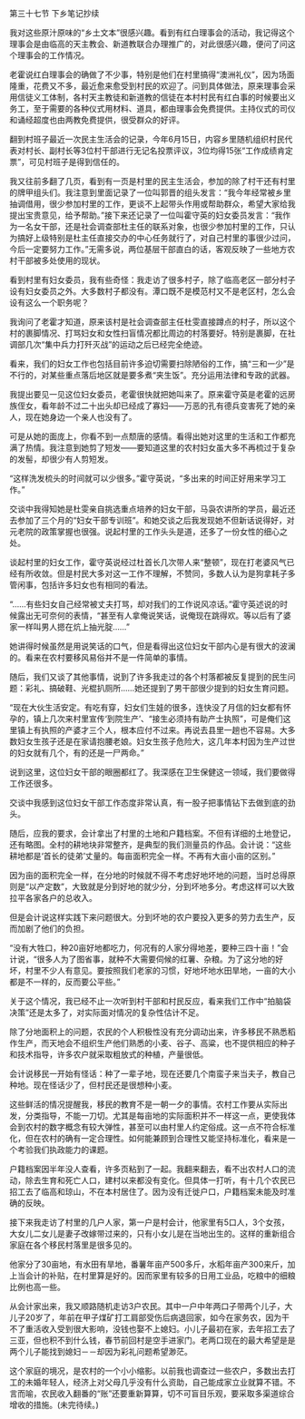 

第三十七节 下乡笔记抄续

我对这些原汁原味的“乡土文本”很感兴趣。看到有红白理事会的活动，我记得这个理事会是由临高的天主教会、新道教联合办理推广的，对此很感兴趣，便问了问这个理事会的工作情况。

老霍说红白理事会的确做了不少事，特别是他们在村里搞得“澳洲礼仪”，因为场面隆重，花费又不多，最近愈来愈受到村民的欢迎了。问到具体做法，原来理事会采用信徒义工体制，各村天主教徒和新道教的信徒在本村村民有红白事的时候要出义务工，至于需要的各种仪式用材料、道具，都由理事会免费提供。主持仪式的司仪和诵经超度也由两教免费提供，很受群众的好评。

翻到村班子最近一次民主生活会的记录，今年6月15日，内容乡里随机组织村民代表对村长、副村长等3位村干部进行无记名投票评议，3位均得15张“工作成绩肯定票”，可见村班子是得到信任的。

我又往前多翻了几页，看到有一页是村里的民主生活会，参加的除了村干还有村里的牌甲组头们。我注意到里面记录了一位叫郭晋的组头发言：“我今年经常被乡里抽调借用，很少参加村里的工作，更谈不上起带头作用或帮助群众，希望大家给我提出宝贵意见，给予帮助。”接下来还记录了一位叫霍守英的妇女委员发言：“我作为一名女干部，还是社会调查部杜主任的联系对象，也很少参加村里的工作，只认为搞好上级特别是杜主任直接交办的中心任务就行了，对自己村里的事很少过问，今后一定要努力工作。”无需多说，两位基层干部直白的话，客观反映了一些地方农村干部被多处使用的现状。

看到村里有妇女委员，我有些奇怪：我走访了很多村子，除了临高老区一部分村子设有妇女委员之外。大多数村子都没有。潭口既不是模范村又不是老区村，怎么会设有这么一个职务呢？

我询问了老霍才知道，原来该村是社会调查部主任杜雯直接蹲点的村子，所以这个村的裹脚情况、打骂妇女和女性扫盲情况都比周边的村落要好。特别是裹脚，在社调部几次“集中兵力打歼灭战”的运动之后已经完全绝迹。

看来，我们的妇女工作也包括目前许多迫切需要扫除陋俗的工作，搞“三和一少”是不行的，对某些重点落后地区就是要多煮“夹生饭”。充分运用法律和专政的武器。

我提出要见一见这位妇女委员，老霍很快就把她叫来了。原来霍守英是老霍的远房族侄女，看年龄不过二十出头却已经成了寡妇――万恶的孔有德兵变害死了她的亲人，现在她身边一个亲人也没有了。

可是从她的面庞上，你看不到一点颓唐的感情。看得出她对这里的生活和工作都充满了热情。我注意到她剪了短发――要知道这里的农村妇女虽大多不再梳过于复杂的发髻，却很少有人剪短发。

“这样洗发梳头的时间就可以少很多。”霍守英说，“多出来的时间正好用来学习工作。”

交谈中我得知她是杜雯亲自挑选重点培养的妇女干部，马袅农讲所的学员，最近还去参加了三个月的“妇女干部专训班”。和她交谈之后我发现她不但新话说得好，对元老院的政策掌握也很强。说起村里的工作头头是道，还多了一份女性的细心之处。

谈起村里的妇女工作，霍守英说经过杜首长几次带人来“整顿”，现在打老婆风气已经有所收敛。但是村民大多对这一工作不理解，不赞同，多数人认为是狗拿耗子多管闲事，包括许多妇女也有相同的看法。

“……有些妇女自己经常被丈夫打骂，却对我们的工作说风凉话。”霍守英述说的时候露出无可奈何的表情，“甚至有人拿俺说笑话，说俺现在跳得欢。等以后有了婆家一样叫男人摁在炕上抽光腚……”

她讲得时候虽然是用说笑话的口气，但是看得出这位妇女干部内心是有很大的波澜的。看来在农村要移风易俗并不是一件简单的事情。

随后，我们又谈了其他事情，说到了许多我走过的各个村落都被反复提到的民生问题：彩礼、搞破鞋、光棍扒厕所……她还提到了男干部很少提到的妇女生育问题。

“现在大伙生活安定。有吃有穿，妇女们生娃的很多，连快没了月信的妇女都有怀孕的，镇上几次来村里宣传‘到院生产’、“接生必须持有助产士执照”，可是俺们这里镇上有执照的产婆才三个人，根本应付不过来。再说去县里一趟也不容易。大多数妇女生孩子还是在家请抱腰老娘。妇女生孩子危险大，这几年本村因为生产过世的妇女就有几个，有的还是一尸两命。”

说到这里，这位妇女干部的眼圈都红了。我深感在卫生保健这一领域，我们要做得工作还很多。

交谈中我感到这位妇女干部工作态度非常认真，有一股子把事情钻下去做到底的劲头。

随后，应我的要求，会计拿出了村里的土地和户籍档案。不但有详细的土地登记，还有略图。全村的耕地块非常整齐，是典型的我们测量员的作品。会计说：“这些耕地都是‘首长的徒弟’丈量的。每亩面积完全一样。不再有大亩小亩的区别。”

因为亩的面积完全一样，在分地的时候就不得不考虑好地坏地的问题，当时总得原则是“以产定数”，大致就是分到好地的就少分，分到坏地多分。考虑这样可以大致拉平各家各户的总收入。

但是会计说这样实践下来问题很大。分到坏地的农户要投入更多的劳力去生产，反而加剧了他们的负担。

“没有大牲口，种20亩好地都吃力，何况有的人家分得地差，要种三四十亩！”会计说，“很多人为了图省事，就种不大需要伺候的红薯、杂粮。为了这分地的好坏，村里不少人有意见。要按照我们老家的习惯，好地坏地水田旱地，一亩的大小都是不一样的，反而要公平些。”

关于这个情况，我已经不止一次听到村干部和村民反应，看来我们工作中“拍脑袋决策”还是太多了，对实际面对情况的复杂性估计不足。

除了分地面积上的问题，农民的个人积极性没有充分调动出来，许多移民不熟悉稻作生产，而天地会不组织生产他们熟悉的小麦、谷子、高粱，也不提供相应的种子和技术指导，许多农户就采取粗放式的种植，产量很低。

会计说移民一开始有怪话：种了一辈子地，现在还要几个南蛮子来当夫子，教自己种地。现在怪话少了，但村民还是很想种小麦。

这些鲜活的情况提醒我，移民的教育不是一朝一夕的事情。农村工作要从实际出发，分类指导，不能一刀切。尤其是每亩地的实际面积并不一样这一点，更使我体会到农村的数字概念有较大弹性，甚至可以由村里人约定俗成。这一点不符合标准化，但在农村的确有一定合理性。如何能兼顾到合理性又能坚持标准化，看来是一个考验我们执政能力的课题。

户籍档案因半年没人查看，许多页粘到了一起。我翻来翻去，看不出农村人口的流动，除去生育和死亡人口，建村以来都没有变化。但具体一打听，有十几个农民已招工去了临高和琼山，不在本村居住了。因为没有迁徙户口，户籍档案未能及时准确的反映。

接下来我走访了村里的几户人家，第一户是村会计，他家里有5口人，3个女孩，大女儿二女儿是妻子改嫁带过来的，只有小女儿是在当地出生的。这样的重新组合家庭在各个移民村落里是很多见的。

他家分了30亩地，有水田有旱地，番薯年亩产500多斤，水稻年亩产300来斤，加上当会计的补贴，在村里算是好的。因而家里有较多的日用工业品，吃粮中的细粮比例也高一些。

从会计家出来，我又顺路随机走访3户农民。其中一户中年两口子带两个儿子，大儿子20岁了，年前在甲子煤矿打工肩部受伤后病退回家，如今在家务农，因为干不了重活收入受到很大影响，没钱也娶不上媳妇。小儿子最初在家，去年招工去了三亚，但也积不到什么钱，春节前回村是空手进家门。老两口现在的最大希望是是两个儿子能找到媳妇－－却因为彩礼问题希望渺茫。

这个家庭的境况，是农村的一个小小缩影。以前我也调查过一些农户，多数出去打工的未婚年轻人，经济上对父母几乎没有什么资助，自己能成家立业就算不错。不言而喻，农民收入翻番的“账”还要重新算算，切不可盲目乐观，要采取多渠道综合增收的措施。(未完待续。)

